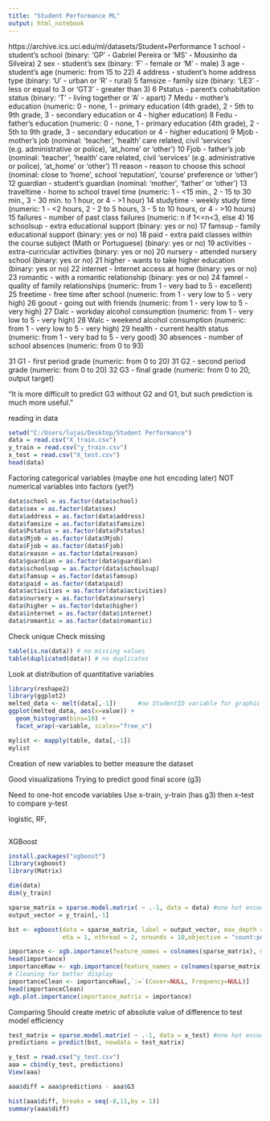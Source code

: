 ---
title: "Student Performance ML"
output: html_notebook
---

https://archive.ics.uci.edu/ml/datasets/Student+Performance
1 school - student's school (binary: 'GP' - Gabriel Pereira or 'MS' - Mousinho da Silveira)
2 sex - student's sex (binary: 'F' - female or 'M' - male)
3 age - student's age (numeric: from 15 to 22)
4 address - student's home address type (binary: 'U' - urban or 'R' - rural)
5 famsize - family size (binary: 'LE3' - less or equal to 3 or 'GT3' - greater than 3)
6 Pstatus - parent's cohabitation status (binary: 'T' - living together or 'A' - apart)
7 Medu - mother's education (numeric: 0 - none, 1 - primary education (4th grade), 2 - 5th to 9th grade, 3 - secondary education or 4 - higher education)
8 Fedu - father's education (numeric: 0 - none, 1 - primary education (4th grade), 2 - 5th to 9th grade, 3 - secondary education or 4 - higher education)
9 Mjob - mother's job (nominal: 'teacher', 'health' care related, civil 'services' (e.g. administrative or police), 'at_home' or 'other')
10 Fjob - father's job (nominal: 'teacher', 'health' care related, civil 'services' (e.g. administrative or police), 'at_home' or 'other')
11 reason - reason to choose this school (nominal: close to 'home', school 'reputation', 'course' preference or 'other')
12 guardian - student's guardian (nominal: 'mother', 'father' or 'other')
13 traveltime - home to school travel time (numeric: 1 - <15 min., 2 - 15 to 30 min., 3 - 30 min. to 1 hour, or 4 - >1 hour)
14 studytime - weekly study time (numeric: 1 - <2 hours, 2 - 2 to 5 hours, 3 - 5 to 10 hours, or 4 - >10 hours)
15 failures - number of past class failures (numeric: n if 1<=n<3, else 4)
16 schoolsup - extra educational support (binary: yes or no)
17 famsup - family educational support (binary: yes or no)
18 paid - extra paid classes within the course subject (Math or Portuguese) (binary: yes or no)
19 activities - extra-curricular activities (binary: yes or no)
20 nursery - attended nursery school (binary: yes or no)
21 higher - wants to take higher education (binary: yes or no)
22 internet - Internet access at home (binary: yes or no)
23 romantic - with a romantic relationship (binary: yes or no)
24 famrel - quality of family relationships (numeric: from 1 - very bad to 5 - excellent)
25 freetime - free time after school (numeric: from 1 - very low to 5 - very high)
26 goout - going out with friends (numeric: from 1 - very low to 5 - very high)
27 Dalc - workday alcohol consumption (numeric: from 1 - very low to 5 - very high)
28 Walc - weekend alcohol consumption (numeric: from 1 - very low to 5 - very high)
29 health - current health status (numeric: from 1 - very bad to 5 - very good)
30 absences - number of school absences (numeric: from 0 to 93)

31 G1 - first period grade (numeric: from 0 to 20)
31 G2 - second period grade (numeric: from 0 to 20)
32 G3 - final grade (numeric: from 0 to 20, output target)

"It is more difficult to predict G3 without G2 and G1, but such prediction is much more useful."

reading in data
```{r}
setwd("C:/Users/lujas/Desktop/Student Performance")
data = read.csv("X_train.csv")
y_train = read.csv("y_train.csv")
x_test = read.csv("X_test.csv")
head(data)
```

Factoring categorical variables (maybe one hot encoding later)
NOT numerical variables into factors (yet?)
```{r}
data$school = as.factor(data$school)
data$sex = as.factor(data$sex)
data$address = as.factor(data$address)
data$famsize = as.factor(data$famsize)
data$Pstatus = as.factor(data$Pstatus)
data$Mjob = as.factor(data$Mjob)
data$Fjob = as.factor(data$Fjob)
data$reason = as.factor(data$reason)
data$guardian = as.factor(data$guardian)
data$schoolsup = as.factor(data$schoolsup)
data$famsup = as.factor(data$famsup)
data$paid = as.factor(data$paid)
data$activities = as.factor(data$activities)
data$nursery = as.factor(data$nursery)
data$higher = as.factor(data$higher)
data$internet = as.factor(data$internet)
data$romantic = as.factor(data$romantic)

```

Check unique
Check missing
```{r}
table(is.na(data)) # no missing values
table(duplicated(data)) # no duplicates
```

Look at distribution of quantitative variables
```{r}
library(reshape2)
library(ggplot2)
melted_data <- melt(data[,-1])      #no StudentID variable for graphic
ggplot(melted_data, aes(x=value)) +
  geom_histogram(bins=10) +
  facet_wrap(~variable, scales="free_x")

mylist <- mapply(table, data[,-1])
mylist
```


Creation of new variables to better measure the dataset

Good visualizations
Trying to predict good final score (g3)

Need to one-hot encode variables
Use x-train, y-train (has g3)
then x-test to compare y-test

logistic, RF, 
```{r}

```

XGBoost
```{r}
install.packages("xgboost")
library(xgboost)
library(Matrix)

dim(data)
dim(y_train)

sparse_matrix = sparse.model.matrix( ~ .-1, data = data) #one hot encoding of categoricals
output_vector = y_train[,-1]

bst <- xgboost(data = sparse_matrix, label = output_vector, max_depth = 4,
               eta = 1, nthread = 2, nrounds = 10,objective = "count:poisson")
```

```{r}
importance <- xgb.importance(feature_names = colnames(sparse_matrix), model = bst)
head(importance)
importanceRaw <- xgb.importance(feature_names = colnames(sparse_matrix), model = bst, data = sparse_matrix, label = output_vector)
# Cleaning for better display
importanceClean <- importanceRaw[,`:=`(Cover=NULL, Frequency=NULL)]
head(importanceClean)
xgb.plot.importance(importance_matrix = importance)
```

Comparing
Should create metric of absolute value of difference to test model efficiency
```{r}
test_matrix = sparse.model.matrix( ~ .-1, data = x_test) #one hot encoding of categoricals
predictions = predict(bst, newdata = test_matrix)

y_test = read.csv("y_test.csv")
aaa = cbind(y_test, predictions)
View(aaa)

aaa$diff = aaa$predictions - aaa$G3

hist(aaa$diff, breaks = seq(-8,11,by = 1))
summary(aaa$diff)
```

